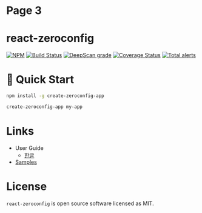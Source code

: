 # Page 3

# react-zeroconfig

[![NPM](https://img.shields.io/npm/v/react-zeroconfig.svg)](https://www.npmjs.com/package/react-zeroconfig)
[![Build Status](https://travis-ci.org/react-zeroconfig/react-zeroconfig.svg?branch=develop)](https://travis-ci.org/react-zeroconfig/react-zeroconfig)
[![DeepScan grade](https://deepscan.io/api/teams/3270/projects/5786/branches/45821/badge/grade.svg)](https://deepscan.io/dashboard#view=project&tid=3270&pid=5786&bid=45821)
[![Coverage Status](https://coveralls.io/repos/github/react-zeroconfig/react-zeroconfig/badge.svg?branch=develop)](https://coveralls.io/github/react-zeroconfig/react-zeroconfig?branch=develop)
[![Total alerts](https://img.shields.io/lgtm/alerts/g/react-zeroconfig/react-zeroconfig.svg?logo=lgtm&logoWidth=18)](https://lgtm.com/projects/g/react-zeroconfig/react-zeroconfig/alerts/)

# 🚀 Quick Start

```bash
npm install -g create-zeroconfig-app

create-zeroconfig-app my-app
```

# Links

- User Guide
    - [한글](https://www.notion.so/ssen/React-ZeroConfig-30e18396302b4c51ac78485b94084bb3)
- [Samples](https://github.com/react-zeroconfig/fixtures)

# License
`react-zeroconfig` is open source software licensed as MIT.